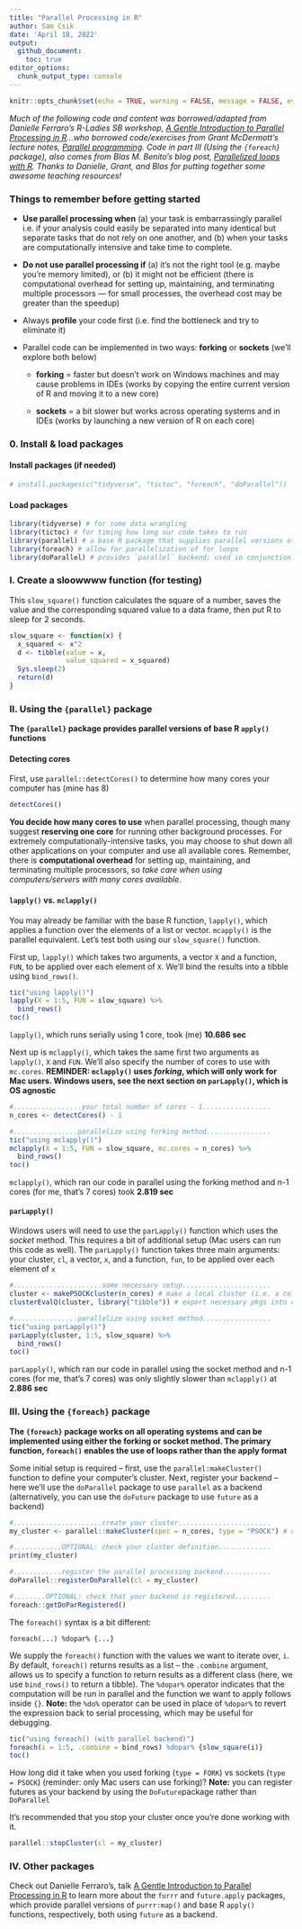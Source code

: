 ```yaml
---
title: "Parallel Processing in R"
author: Sam Csik
date: 'April 18, 2022'
output: 
  github_document:
    toc: true
editor_options: 
  chunk_output_type: console
---
```


```r
knitr::opts_chunk$set(echo = TRUE, warning = FALSE, message = FALSE, eval = FALSE)
```

*Much of the following code and content was borrowed/adapted from Danielle Ferraro's R-Ladies SB workshop, [A Gentle Introduction to Parallel Processing in R](https://danielleferraro.github.io/rladies-sb-parallel/#1)...who borrowed code/exercises from Grant McDermott's lecture notes, [Parallel programming](https://raw.githack.com/uo-ec607/lectures/master/12-parallel/12-parallel.html). Code in part III (Using the `{foreach}` package), also comes from Blas M. Benito's blog post, [Parallelized loops with R](https://www.blasbenito.com/post/02_parallelizing_loops_with_r/). Thanks to Danielle, Grant, and Blas for putting together some awesome teaching resources!*

### Things to remember before getting started

-   **Use parallel processing when** (a) your task is embarrassingly parallel i.e. if your analysis could easily be separated into many identical but separate tasks that do not rely on one another, and (b) when your tasks are computationally intensive and take time to complete.

-   **Do not use parallel processing if** (a) it's not the right tool (e.g. maybe you're memory limited), or (b) it might not be efficient (there is computational overhead for setting up, maintaining, and terminating multiple processors --- for small processes, the overhead cost may be greater than the speedup)

-   Always **profile** your code first (i.e. find the bottleneck and try to eliminate it)

-   Parallel code can be implemented in two ways: **forking** or **sockets** (we'll explore both below)

    -   **forking** = faster but doesn't work on Windows machines and may cause problems in IDEs (works by copying the entire current version of R and moving it to a new core)

    -   **sockets** = a bit slower but works across operating systems and in IDEs (works by launching a new version of R on each core)

### 0. Install & load packages

#### Install packages (if needed)

```r
# install.packages(c("tidyverse", "tictoc", "foreach", "doParallel"))
```

#### Load packages

```r
library(tidyverse) # for some data wrangling
library(tictoc) # for timing how long our code takes to run
library(parallel) # a base R package that supplies parallel versions of the `apply` functions
library(foreach) # allow for parallelization of for loops
library(doParallel) # provides `parallel` backend; used in conjunction with `foreach`; `{doFuture}` provides the futures backend
```

### I. Create a sloowwww function (for testing)

This `slow_square()` function calculates the square of a number, saves the value and the corresponding squared value to a data frame, then put R to sleep for 2 seconds.

```r
slow_square <- function(x) {
  x_squared <- x^2 
  d <- tibble(value = x, 
              value_squared = x_squared)
  Sys.sleep(2)
  return(d)
}
```

### II. Using the `{parallel}` package

**The `{parallel}` package provides parallel versions of base R `apply()` functions**

#### Detecting cores

First, use `parallel::detectCores()` to determine how many cores your computer has (mine has 8)

```r
detectCores()
```

**You decide how many cores to use** when parallel processing, though many suggest **reserving one core** for running other background processes. For extremely computationally-intensive tasks, you may choose to shut down all other applications on your computer and use all available cores. Remember, there is **computational overhead** for setting up, maintaining, and terminating multiple processors, so *take care when using computers/servers with many cores available.*

#### `lapply()` vs. `mclapply()` 

You may already be familiar with the base R function, `lapply()`, which applies a function over the elements of a list or vector. `mcapply()` is the parallel equivalent. Let's test both using our `slow_square()` function.

First up, `lapply()` which takes two arguments, a vector `X` and a function, `FUN`, to be applied over each element of `X`. We'll bind the results into a tibble using `bind_rows()`.

```r
tic("using lapply()")
lapply(X = 1:5, FUN = slow_square) %>% 
  bind_rows()
toc()
```

`lapply()`, which runs serially using 1 core, took (me) **10.686 sec**

Next up is `mclapply()`, which takes the same first two arguments as `lapply()`, `X` and `FUN`. We'll also specify the number of cores to use with `mc.cores`. **REMINDER: `mclapply()` uses *forking*, which will only work for Mac users. Windows users, see the next section on `parLapply()`, which is OS agnostic**

```r
#.................your total number of cores - 1.................
n_cores <- detectCores() - 1 

#................parallelize using forking method................
tic("using mclapply()")
mclapply(X = 1:5, FUN = slow_square, mc.cores = n_cores) %>% 
  bind_rows()
toc()
```

`mclapply()`, which ran our code in parallel using the forking method and n-1 cores (for me, that's 7 cores) took **2.819 sec**

#### `parLapply()`

Windows users will need to use the `parLapply()` function which uses the *socket* method. This requires a bit of additional setup (Mac users can run this code as well). The `parLapply()` function takes three main arguments: your cluster, `cl`, a vector, `x`, and a function, `fun`, to be applied over each element of `x`

```r
#......................some necessary setup......................
cluster <- makePSOCKcluster(n_cores) # make a local cluster (i.e. a collection of cores on our computer)
clusterEvalQ(cluster, library("tibble")) # export necessary pkgs into our cluster 

#................parallelize using socket method.................
tic("using parLapply()")
parLapply(cluster, 1:5, slow_square) %>% 
  bind_rows()
toc()
```

`parLapply()`, which ran our code in parallel using the socket method and n-1 cores (for me, that's 7 cores) was only slightly slower than `mclapply()` at **2.886 sec**

### III. Using the `{foreach}` package

**The `{foreach}` package works on all operating systems and can be implemented using either the forking or socket method. The primary function, `foreach()` enables the use of loops rather than the apply format**

Some initial setup is required -- first, use the `parallel:makeCluster()` function to define your computer's cluster. Next, register your backend -- here we'll use the `doParallel` package to use `parallel` as a backend (alternatively, you can use the `doFuture` package to use `future` as a backend)
```r
#......................create your cluster.......................
my_cluster <- parallel::makeCluster(spec = n_cores, type = "PSOCK") # default type = "PSOCK"; alt = "FORK"

#............OPTIONAL: check your cluster definition.............
print(my_cluster)

#............register the parallel processing backend............
doParallel::registerDoParallel(cl = my_cluster)

#........OPTIONAL: check that your backend is registered.........
foreach::getDoParRegistered()
```

The `foreach()` syntax is a bit different:

`foreach(...) %dopar% {...}`

We supply the `foreach()` function with the values we want to iterate over, `i`. By default, `foreach()` returns results as a list -- the `.combine` argument, allows us to specify a function to return results as a different class (here, we use `bind_rows()` to return a tibble). The `%dopar%` operator indicates that the computation will be run in parallel and the function we want to apply follows inside `{}`. **Note:** the `%do%` operator can be used in place of `%dopar%` to revert the expression back to serial processing, which may be useful for debugging.
```r
tic("using foreach() (with parallel backend)")
foreach(i = 1:5, .combine = bind_rows) %dopar% {slow_square(i)}
toc()
```

How long did it take when you used forking (`type = FORK`) vs sockets (`type = PSOCK`) (reminder: only Mac users can use forking)? **Note:** you can register futures as your backend by using the `DoFuture`package rather than `DoParallel`

It's recommended that you stop your cluster once you're done working with it.
```r
parallel::stopCluster(cl = my_cluster)
```

### IV. Other packages

Check out Danielle Ferraro's, talk [A Gentle Introduction to Parallel Processing in R](https://danielleferraro.github.io/rladies-sb-parallel/#1) to learn more about the `furrr` and `future.apply` packages, which provide parallel versions of `purrr:map()` and base R `apply()` functions, respectively, both using `future` as a backend.